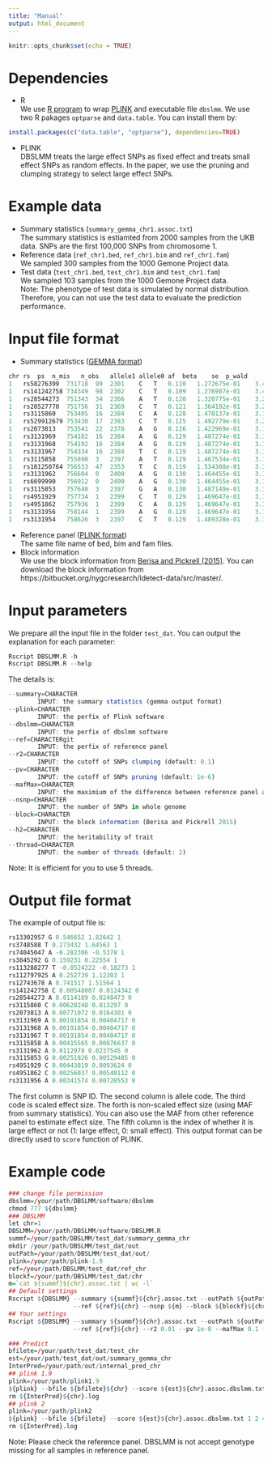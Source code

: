 ```yaml
---
title: "Manual"
output: html_document
---
```


```r
knitr::opts_chunk$set(echo = TRUE)
```

# Dependencies
- R <br> 
We use [R program](https://www.r-project.org/) to wrap [PLINK](https://www.cog-genomics.org/plink/1.9/) and executable file `dbslmm`. We use two R pakages `optparse` and `data.table`. You can install them by: <br>
````r
install.packages(c("data.table", "optparse"), dependencies=TRUE)
````
- PLINK <br>
DBSLMM treats the large effect SNPs as fixed effect and treats small effect SNPs as random effects. In the paper, we use the pruning and clumping strategy to select large effect SNPs. 

# Example data
- Summary statistics (`summary_gemma_chr1.assoc.txt`) <br>
The summary statistics is estiamted from 2000 samples from the UKB data. SNPs are the first 100,000 SNPs from chromosome 1.  <br>
- Reference data (`ref_chr1.bed`, `ref_chr1.bim` and `ref_chr1.fam`) <br>
We sampled 300 samples from the 1000 Gemone Project data.  <br>
- Test data (`test_chr1.bed`, `test_chr1.bim` and `test_chr1.fam`) <br>
We sampled 103 samples from the 1000 Gemone Project data. <br>
Note: The phenotype of test data is simulated by normal distribution. Therefore, you can not use the test data to evaluate the prediction performance.

# Input file format
- Summary statistics ([GEMMA format](https://github.com/genetics-statistics/GEMMA)) <br>
````r
chr	rs	ps	n_mis	n_obs	allele1	allele0	af	beta	se	p_wald
1	rs58276399	731718	99	2301	C	T	0.110	1.272675e-01	3.461097e-02	2.410969e-04
1	rs141242758	734349	98	2302	C	T	0.109	1.276907e-01	3.463008e-02	2.317011e-04
1	rs28544273	751343	34	2366	A	T	0.120	1.320775e-01	3.276319e-02	5.720490e-05
1	rs28527770	751756	31	2369	C	T	0.121	1.364192e-01	3.269947e-02	3.128107e-05
1	rs3115860	753405	16	2384	C	A	0.128	1.470137e-01	3.158378e-02	3.421012e-06
1	rs529912679	753430	17	2383	C	T	0.125	1.492779e-01	3.201234e-02	3.285182e-06
1	rs2073813	753541	22	2378	A	G	0.126	1.422969e-01	3.182372e-02	8.132450e-06
1	rs3131969	754182	16	2384	A	G	0.129	1.487274e-01	3.155196e-02	2.571517e-06
1	rs3131968	754192	16	2384	A	G	0.129	1.487274e-01	3.155196e-02	2.571517e-06
1	rs3131967	754334	16	2384	T	C	0.129	1.487274e-01	3.155196e-02	2.571517e-06
1	rs3115858	755890	3	2397	A	T	0.129	1.467534e-01	3.146006e-02	3.259725e-06
1	rs181250764	756533	47	2353	T	C	0.119	1.534308e-01	3.305476e-02	3.641537e-06
1	rs3131962	756604	0	2400	A	G	0.130	1.464455e-01	3.141295e-02	3.304095e-06
1	rs6699990	756912	0	2400	A	G	0.130	1.464455e-01	3.141295e-02	3.304095e-06
1	rs3115853	757640	3	2397	G	A	0.130	1.487149e-01	3.138661e-02	2.282682e-06
1	rs4951929	757734	1	2399	C	T	0.129	1.469647e-01	3.142780e-02	3.083623e-06
1	rs4951862	757936	1	2399	C	A	0.129	1.469647e-01	3.142780e-02	3.083623e-06
1	rs3131956	758144	1	2399	A	G	0.129	1.469647e-01	3.142780e-02	3.083623e-06
1	rs3131954	758626	3	2397	C	T	0.129	1.489328e-01	3.145579e-02	2.321970e-06
````
- Reference panel ([PLINK format](https://www.cog-genomics.org/plink/1.9/formats)) <br>
The same file name of bed, bim and fam files. 
- Block information <br>
We use the block information from [Berisa and Pickrell (2015)](https://academic.oup.com/bioinformatics/article/32/2/283/1743626/Approximately-independent-linkage-disequilibrium). You can download the block information from https://bitbucket.org/nygcresearch/ldetect-data/src/master/. 

# Input parameters
We prepare all the input file in the folder `test_dat`. You can output the explanation for each parameter: 
````r
Rscript DBSLMM.R -h
Rscript DBSLMM.R --help
````
The details is: 
````r
--summary=CHARACTER
		INPUT: the summary statistics (gemma output format)
--plink=CHARACTER
		INPUT: the perfix of Plink software
--dbslmm=CHARACTER
		INPUT: the perfix of dbslmm software
--ref=CHARACTERgit 
		INPUT: the perfix of reference panel
--r2=CHARACTER
		INPUT: the cutoff of SNPs clumping (default: 0.1)
--pv=CHARACTER
		INPUT: the cutoff of SNPs pruning (default: 1e-6)
--mafMax=CHARACTER
		INPUT: the maximium of the difference between reference panel and summary data (default: 0.2)
--nsnp=CHARACTER
		INPUT: the number of SNPs in whole genome
--block=CHARACTER
		INPUT: the block information (Berisa and Pickrell 2015)
--h2=CHARACTER
		INPUT: the heritability of trait
--thread=CHARACTER
		INPUT: the number of threads (default: 2)
````
Note: It is efficient for you to use 5 threads. 

# Output file format
The example of output file is: 
````r
rs13302957 G 0.546652 1.82642 1
rs3748588 T 0.273432 1.64563 1
rs74045047 A -0.282306 -0.5378 1
rs3845292 G 0.159231 0.22554 1
rs113288277 T -0.0524222 -0.18273 1
rs112797925 A 0.252739 1.12303 1
rs12743678 A 0.741517 1.51564 1
rs141242758 C 0.00548007 0.0124342 0
rs28544273 A 0.0114189 0.0248473 0
rs3115860 C 0.00628248 0.013297 0
rs2073813 A 0.00771072 0.0164301 0
rs3131969 A 0.00191854 0.00404717 0
rs3131968 A 0.00191854 0.00404717 0
rs3131967 T 0.00191854 0.00404717 0
rs3115858 A 0.00415565 0.00876637 0
rs3131962 A 0.0112978 0.0237545 0
rs3115853 G 0.00251826 0.00529485 0
rs4951929 C 0.00443819 0.0093624 0
rs4951862 C 0.00256037 0.00540112 0
rs3131956 A 0.00341574 0.00720553 0
````
The first column is SNP ID. The second column is allele code. The third code is scaled effect size. The forth is non-scaled effect size (using MAF from summary statistics). You can also use the MAF from other reference panel to estimate effect size. The fifth column is the index of whether it is large effect or not (1: large effect, 0: small effect). This output format can be directly used to `score` function of PLINK.

# Example code
````r
### change file permission 
dbslmm=/your/path/DBSLMM/software/dbslmm
chmod 777 ${dbslmm}
### DBSLMM
let chr=1
DBSLMM=/your/path/DBSLMM/software/DBSLMM.R
summf=/your/path/DBSLMM/test_dat/summary_gemma_chr
mkdir /your/path/DBSLMM/test_dat/out
outPath=/your/path/DBSLMM/test_dat/out/
plink=/your/path/plink-1.9
ref=/your/path/DBSLMM/test_dat/ref_chr
blockf=/your/path/DBSLMM/test_dat/chr
m=`cat ${summf}${chr}.assoc.txt | wc -l`
## Default settings
Rscript ${DBSLMM} --summary ${summf}${chr}.assoc.txt --outPath ${outPath} --plink ${plink} --dbslmm ${dbslmm} \
                  --ref ${ref}${chr} --nsnp ${m} --block ${blockf}${chr}.bed --h2 0.5
## Your settings
Rscript ${DBSLMM} --summary ${summf}${chr}.assoc.txt --outPath ${outPath} --plink ${plink}  --dbslmm ${dbslmm} \
                  --ref ${ref}${chr} --r2 0.01 --pv 1e-8 --mafMax 0.1 --nsnp ${m} --block ${blockf}.bed --h2 0.5 --thread 4

### Predict
bfilete=/your/path/test_dat/test_chr
est=/your/path/test_dat/out/summary_gemma_chr
InterPred=/your/path/out/internal_pred_chr
## plink 1.9
plink=/your/path/plink1.9
${plink} --bfile ${bfilete}${chr} --score ${est}${chr}.assoc.dbslmm.txt 1 2 4 sum --out ${InterPred}${chr}
rm ${InterPred}${chr}.log
## plink 2
plink=/your/path/plink2
${plink} --bfile ${bfilete} --score ${est}${chr}.assoc.dbslmm.txt 1 2 4 cols=+scoresums --out ${InterPred}${chr}
rm ${InterPred}.log
````
Note: Please check the reference panel. DBSLMM is not accept genotype missing for all samples in reference panel.
